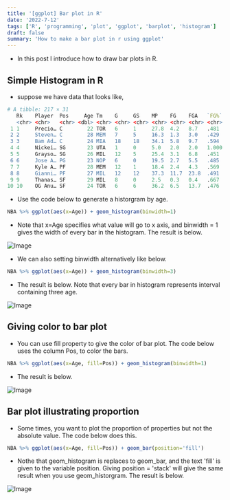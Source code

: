 ```yaml
---
title: '[ggplot] Bar plot in R'
date: '2022-7-12'
tags: ['R', 'programming', 'plot', 'ggplot', 'barplot', 'histogram']
draft: false
summary: 'How to make a bar plot in r using ggplot'
---
```


- In this post I introduce how to draw bar plots in R.

## Simple Histogram in R

- suppose we have data that looks like,

```R
# A tibble: 217 × 31
   Rk    Player  Pos     Age Tm    G     GS    MP    FG    FGA   `FG%` `3P`  `3PA` `3P%` `2P`  `2PA` `2P%` `eFG%` FT    FTA
   <chr> <chr>   <chr> <dbl> <chr> <chr> <chr> <chr> <chr> <chr> <chr> <chr> <chr> <chr> <chr> <chr> <chr> <chr>  <chr> <chr>
 1 1     Precio… C        22 TOR   6     1     27.8  4.2   8.7   .481  0.8   2.7   ".31… 3.3   6.0   .556  .529   1.0   1.7
 2 2     Steven… C        28 MEM   7     5     16.3  1.3   3.0   .429  0.0   0.0   ""    1.3   3.0   .429  .429   0.9   1.6
 3 3     Bam Ad… C        24 MIA   18    18    34.1  5.8   9.7   .594  0.0   0.1   ".00… 5.8   9.7   .598  .594   3.2   4.2
 4 4     Nickei… SG       23 UTA   1     0     5.0   2.0   2.0   1.000 0.0   0.0   ""    2.0   2.0   1.000 1.000  1.0   1.0
 5 5     Grayso… SG       26 MIL   12    5     25.4  3.1   6.8   .451  1.6   4.0   ".39… 1.5   2.8   .529  .567   0.6   0.9
 6 6     Jose A… PG       23 NOP   6     0     19.5  2.7   5.5   .485  1.0   2.7   ".37… 1.7   2.8   .588  .576   1.7   2.2
 7 7     Kyle A… PF       28 MEM   12    1     18.4  2.4   4.3   .569  0.3   1.0   ".25… 2.2   3.3   .667  .598   0.9   1.5
 8 8     Gianni… PF       27 MIL   12    12    37.3  11.7  23.8  .491  0.8   3.4   ".22… 10.9  20.3  .537  .507   7.6   11.2
 9 9     Thanas… SF       29 MIL   8     0     2.5   0.3   0.4   .667  0.0   0.0   ""    0.3   0.4   .667  .667   0.1   0.4
10 10    OG Anu… SF       24 TOR   6     6     36.2  6.5   13.7  .476  2.3   6.8   ".34… 4.2   6.8   .610  .561   2.0   2.7
```

- Use the code below to generate a historgram by age.

```r
NBA %>% ggplot(aes(x=Age)) + geom_histogram(binwidth=1)
```

- Note that x=Age specifies what value will go to x axis, and binwidth = 1 gives the width of every bar in the histogram.
  The result is below.

![Image](/static/images/r/bar.png)

- We can also setting binwidth alternatively like below.

```r
NBA %>% ggplot(aes(x=Age)) + geom_histogram(binwidth=3)
```

- The result is below. Note that every bar in histogram represents interval containing three age.

![Image](/static/images/r/bar3.png)

## Giving color to bar plot

- You can use fill property to give the color of bar plot. The code below uses the column Pos, to color the bars.

```R
NBA %>% ggplot(aes(x=Age, fill=Pos)) + geom_histogram(binwidth=1)
```

- The result is below.

![Image](/static/images/r/bar_color.png)

## Bar plot illustrating proportion

- Some times, you want to plot the proportion of properties but not the absolute value. The code below does this.

```r
NBA %>% ggplot(aes(x=Age, fill=Pos)) + geom_bar(position='fill')
```

- Nothe that geom_histogram is replaces to geom_bar, and the text 'fill' is given to the variable position. Giving
  position = 'stack' will give the same result when you use geom_historgram. The result is below.

![Image](/static/images/r/bar_pro.png)
